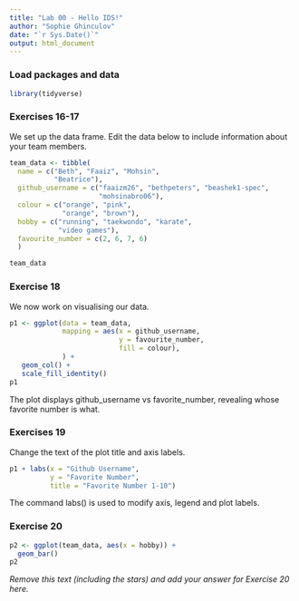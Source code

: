 ```yaml
---
title: "Lab 00 - Hello IDS!"
author: "Sophie Ghinculov"
date: "`r Sys.Date()`"
output: html_document
---
```


### Load packages and data

```r
library(tidyverse) 
```

### Exercises 16-17

We set up the data frame. Edit the data below to include information about your team members.

```r
team_data <- tibble(
  name = c("Beth", "Faaiz", "Mohsin", 
           "Beatrice"),
  github_username = c("faaizm26", "bethpeters", "beashek1-spec", 
                      "mohsinabro06"), 
  colour = c("orange", "pink", 
             "orange", "brown"),
  hobby = c("running", "taekwondo", "karate", 
            "video games"),
  favourite_number = c(2, 6, 7, 6)
  )

team_data
```

### Exercise 18

We now work on visualising our data. 

```r
p1 <- ggplot(data = team_data, 
             mapping = aes(x = github_username, 
                           y = favourite_number,
                           fill = colour), 
             ) +
   geom_col() +
   scale_fill_identity()
p1
```


The plot displays github_username vs favorite_number, revealing whose favorite number is what.

### Exercises 19

Change the text of the plot title and axis labels.

```r
p1 + labs(x = "Github Username", 
          y = "Favorite Number",
          title = "Favorite Number 1-10")
```

The command labs() is used to modify axis, legend and plot labels. 

### Exercise 20

```r
p2 <- ggplot(team_data, aes(x = hobby)) +
  geom_bar()
p2
```

*Remove this text (including the stars) and add your answer for Exercise 20 here.*
